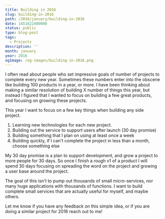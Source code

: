 ```yaml
---
title: Building in 2016
slug: building-in-2016
path: /2016/january/building-in-2016
date: 1451822400000
status: public
type: blog-post
tags:
  - Projects
description: ''
month: january
year: 2016
ogImage: /og-images/building-in-2016.png
---
```




I often read about people who set impressive goals of number of projects to
complete every new year. Sometimes these numbers enter into the obscene like
building 100 products in a year, or more. I have been thinking about making a
similar resolution of building X number of things this year, but instead I
figured that I wanted to focus on building a few great products, and focusing on
growing these projects.

This year I want to focus on a few key things when building any side project.

1. Learning new technologies for each new project.
2. Building out the service to support users after launch (30 day promise)
3. Building something that I plan on using at least once a week
4. Building quickly, if I can't complete the project in less than a month,
   choose something else

My 30 day promise is a plan to support development, and grow a project to more
people for 30 days. So once I finish a rough v1 of a product I will spend 30
days focusing on spreading the word on the project and growing a user base
around the project.

The goal of this isn't to pump out thousands of small micro-services, nor many
huge applications with thousands of functions. I want to build complete small
services that are actually useful for myself, and maybe others.

Let me know if you have any feedback on this simple idea, or if you are doing a
similar project for 2016 reach out to me!

